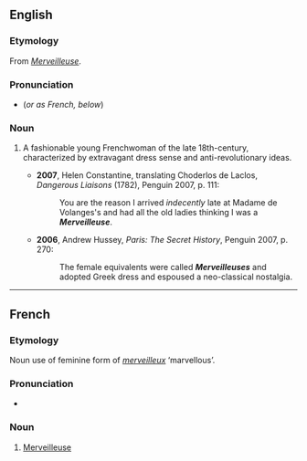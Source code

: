 ==English==

===Etymology===
From {{etyl|fr}} ''[[#French|Merveilleuse]]''.

===Pronunciation===
* {{IPA|/mɜːveɪˈjɜːz/}} (''or as French, below'')

===Noun===
{{en-noun}}

# {{historical}} A fashionable young Frenchwoman of the late 18th-century, characterized by extravagant dress sense and anti-revolutionary ideas.
#* '''2007''', Helen Constantine, translating Choderlos de Laclos, ''Dangerous Liaisons'' (1782), Penguin 2007, p. 111:
#*: You are the reason I arrived ''indecently'' late at Madame de Volanges's and had all the old ladies thinking I was a '''''Merveilleuse'''''.
#* '''2006''', Andrew Hussey, ''Paris: The Secret History'', Penguin 2007, p. 270:
#*: The female equivalents were called '''''Merveilleuses''''' and adopted Greek dress and espoused a neo-classical nostalgia.

----

==French==

===Etymology===
Noun use of feminine form of ''[[merveilleux]]'' ‘marvellous’.

===Pronunciation===
* {{IPA|/mɛʁvɛjøz/|lang=fr}}

===Noun===
{{fr-noun|f}}

# [[#English|Merveilleuse]]